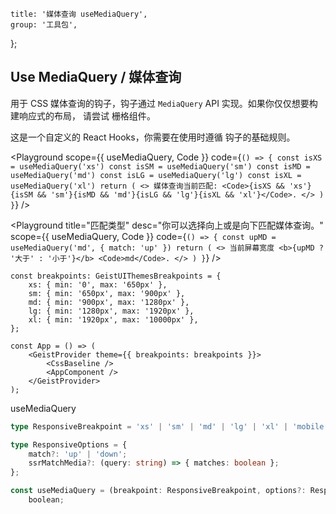 
	title: '媒体查询 useMediaQuery',
	group: '工具包',
};

## Use MediaQuery / 媒体查询

用于 CSS 媒体查询的钩子，钩子通过 `MediaQuery` API 实现。如果你仅仅想要构建响应式的布局，
请尝试 <NextLink href="/en-us/components/grid"><Link color>栅格组件</Link></NextLink>。

这是一个自定义的 React Hooks，你需要在使用时遵循 <Link target="_blank" color href="https://reactjs.org/docs/hooks-rules.html">钩子的基础规则</Link>。

<Playground
	scope={{ useMediaQuery, Code }}
	code={`
() => {
  const isXS = useMediaQuery('xs')
  const isSM = useMediaQuery('sm')
  const isMD = useMediaQuery('md')
  const isLG = useMediaQuery('lg')
  const isXL = useMediaQuery('xl')
  return (
    <>
      媒体查询当前匹配: <Code>{isXS && 'xs'}{isSM && 'sm'}{isMD && 'md'}{isLG && 'lg'}{isXL && 'xl'}</Code>.
    </>
  )
}
`}
/>

<Playground
	title="匹配类型"
	desc="你可以选择向上或是向下匹配媒体查询。"
	scope={{ useMediaQuery, Code }}
	code={`
() => {
  const upMD = useMediaQuery('md', { match: 'up' })
  return (
    <>
      当前屏幕宽度 <b>{upMD ? '大于' : '小于'}</b> <Code>md</Code>.
    </>
  )
}
`}
/>

<PlaygroundTitle
	title="定制断点"
	desc="您可以覆盖 `@geist-ui/react` 组件库默认的断点值。"
/>

```tsx
const breakpoints: GeistUIThemesBreakpoints = {
	xs: { min: '0', max: '650px' },
	sm: { min: '650px', max: '900px' },
	md: { min: '900px', max: '1280px' },
	lg: { min: '1280px', max: '1920px' },
	xl: { min: '1920px', max: '10000px' },
};

const App = () => (
	<GeistProvider theme={{ breakpoints: breakpoints }}>
		<CssBaseline />
		<AppComponent />
	</GeistProvider>
);
```

<Attributes edit="/pages/zh-cn/components/use-media-query.mdx">
<Attributes.Title>useMediaQuery</Attributes.Title>

```ts
type ResponsiveBreakpoint = 'xs' | 'sm' | 'md' | 'lg' | 'xl' | 'mobile';

type ResponsiveOptions = {
	match?: 'up' | 'down';
	ssrMatchMedia?: (query: string) => { matches: boolean };
};

const useMediaQuery = (breakpoint: ResponsiveBreakpoint, options?: ResponsiveOptions) =>
	boolean;
```

</Attributes>

